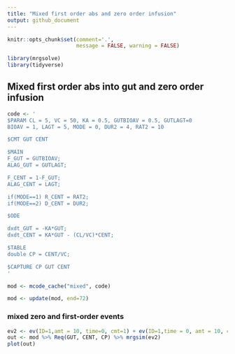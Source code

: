 ```yaml
---
title: "Mixed first order abs and zero order infusion"
output: github_document
---
```


```r
knitr::opts_chunk$set(comment='.', 
                      message = FALSE, warning = FALSE)
```

```r
library(mrgsolve)
library(tidyverse)
```

## Mixed first order abs into gut and zero order infusion

```r
code <- '
$PARAM CL = 5, VC = 50, KA = 0.5, GUTBIOAV = 0.5, GUTLAGT=0
BIOAV = 1, LAGT = 5, MODE = 0, DUR2 = 4, RAT2 = 10

$CMT GUT CENT

$MAIN
F_GUT = GUTBIOAV;
ALAG_GUT = GUTLAGT;

F_CENT = 1-F_GUT;
ALAG_CENT = LAGT;

if(MODE==1) R_CENT = RAT2;
if(MODE==2) D_CENT = DUR2;

$ODE

dxdt_GUT = -KA*GUT;
dxdt_CENT = KA*GUT - (CL/VC)*CENT;

$TABLE
double CP = CENT/VC;

$CAPTURE CP GUT CENT
'

mod <- mcode_cache("mixed", code)
```

```r
mod <- update(mod, end=72)
```

### mixed zero and first-order events
```r
ev2 <- ev(ID=1,amt = 10, time=0, cmt=1) + ev(ID=1,time = 0, amt = 10, cmt=2, rate=-2, MODE=2)
out <- mod %>% Req(GUT, CENT, CP) %>% mrgsim(ev2)
plot(out)
```

